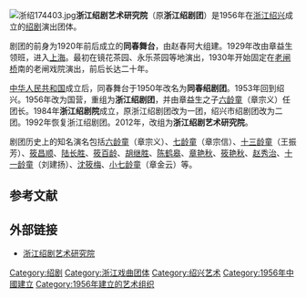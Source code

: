 [[File:浙绍174403.jpg|thumb]]'''浙江绍剧艺术研究院'''（原'''浙江绍剧团'''）是1956年在[[浙江|浙江]][[绍兴|绍兴]]成立的[[绍剧|绍剧]]演出团体。

剧团的前身为1920年前后成立的'''同春舞台'''，由赵春阿大组建。1929年改由章益生领班，进入[[上海|上海]]。最初在镜花茶园、永乐茶园等地演出，1930年开始固定在[[老闸桥|老闸桥]]南的老闸戏院演出，前后长达二十年。{{r|zhang}}

[[中华人民共和国|中华人民共和国]]成立后，同春舞台于1950年改名为'''同春绍剧团'''。1953年回到绍兴。1956年改为国营，重组为'''浙江绍剧团'''，并由章益生之子[[六龄童|六龄童]]（章宗义）任团长。1984年'''浙江绍剧院'''成立，原浙江绍剧团改为一团，绍兴市绍剧团改为二团。1992年恢复浙江绍剧团。2012年，改组为'''浙江绍剧艺术研究院'''。{{r|zhang}}{{r|shaoju}}

剧团历史上的知名演名包括[[六龄童|六龄童]]（章宗义）、[[七龄童|七龄童]]（章宗信）、[[十三龄童|十三龄童]]（王振芳）、[[筱昌顺|筱昌顺]]、[[陆长胜|陆长胜]]、[[筱百龄|筱百龄]]、[[胡继胜|胡继胜]]、[[陈鹤皋|陈鹤皋]]、[[章艳秋|章艳秋]]、[[筱艳秋|筱艳秋]]、[[赵秀治|赵秀治]]、[[十一龄童|十一龄童]]（刘建扬）、[[沈筱梅|沈筱梅]]、[[小七龄童|小七龄童]]（章金云）等。{{r|xqqycd}}{{r|chinaculture}}

== 参考文献 ==
{{reflist|refs=
<ref name=zhang>{{cite book|title=《绍兴文化杂识》|author=章玉安|chapter=从同春舞台到浙江绍剧团|publisher=中华书局|year=2001}}</ref>
<ref name=xqqycd>{{cite book|title=《中国戏曲曲艺词典》|editor=上海艺术研究所,中国戏剧家协会上海分会|publisher=上海辞书出版社|year=1981}}</ref>
<ref name=shaoju>{{cite web|url=http://www.chinashaoju.com/index.php/Article/show/id/30|title=研究院简介|publisher=浙江绍剧艺术研究院}}{{Dead link|date=2018年9月 |bot=InternetArchiveBot |fix-attempted=yes }}</ref>
<ref name=chinaculture>{{cite web|url=http://www.chinaculture.org/gb/cn_jgyt/2004-06/28/content_48049.htm|title=浙江绍剧团|publisher=中国文化网|deadurl=yes|archiveurl=https://web.archive.org/web/20070804213134/http://www.chinaculture.org/gb/cn_jgyt/2004-06/28/content_48049.htm|archivedate=2007-08-04}}</ref>
}}

== 外部链接 ==
* [https://web.archive.org/web/20130725214928/http://www.chinashaoju.com/index.php/Index/defaultfile 浙江绍剧艺术研究院]

[[Category:绍剧|Category:绍剧]]
[[Category:浙江戏曲团体|Category:浙江戏曲团体]]
[[Category:绍兴艺术|Category:绍兴艺术]]
[[Category:1956年中國建立|Category:1956年中國建立]]
[[Category:1956年建立的艺术组织|Category:1956年建立的艺术组织]]